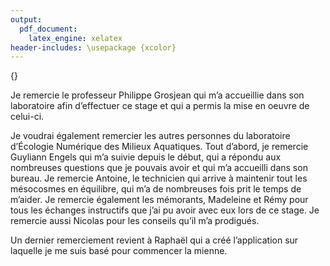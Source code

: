 ```yaml
---
output: 
  pdf_document:
    latex_engine: xelatex
header-includes: \usepackage {xcolor}
---
```


\textcolor{white}{.}


\Huge 
{\bf Remerciements}
\vspace{1 cm}


\normalsize
Je remercie le professeur Philippe Grosjean qui m'a accueillie dans son laboratoire afin d'effectuer ce stage et qui a permis la mise en oeuvre de celui-ci.

Je voudrai également remercier les autres personnes du laboratoire d'Écologie Numérique des Milieux Aquatiques. Tout d'abord, je remercie Guyliann Engels qui m'a suivie depuis le début, qui a répondu aux nombreuses questions que je pouvais avoir et qui m'a accueilli dans son bureau. Je remercie Antoine, le technicien qui arrive à maintenir tout les mésocosmes en équilibre, qui m'a de nombreuses fois prit le temps de m'aider. Je remercie également les mémorants, Madeleine et Rémy pour tous les échanges instructifs que j'ai pu avoir avec eux lors de ce stage. Je remercie aussi Nicolas pour les conseils qu'il m'a prodigués. 

Un dernier remerciement revient à Raphaël qui a créé l'application sur laquelle je me suis basé pour commencer la mienne.
\vfill
\null
\newpage
